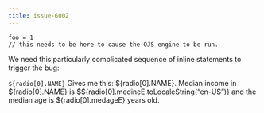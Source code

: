```yaml
---
title: issue-6002
--- 
```


```ojs
foo = 1
// this needs to be here to cause the OJS engine to be run.
```

We need this particularly complicated sequence of inline statements to trigger the bug:

`${radio[0].NAME}` Gives me this: ${radio[0].NAME}. 
Median income in ${radio[0].NAME} is $${radio[0].medincE.toLocaleString("en-US")} and the median age is ${radio[0].medageE} years old.
